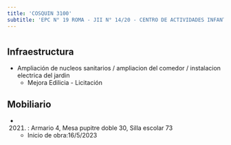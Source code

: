 ```yaml
---
title: 'COSQUIN 3100'
subtitle: 'EPC N° 19 ROMA - JII N° 14/20 - CENTRO DE ACTIVIDADES INFANTILES Y JUVENILES CLUB DE CHICOS MATADEROS'
---
```


#
## Infraestructura

* Ampliación de nucleos sanitarios / ampliacion del comedor / instalacion electrica del jardin 
    + Mejora Edilicia - Licitación 


## Mobiliario

*  (2021) : Armario 4, Mesa pupitre doble 30, Silla escolar 73 



    + Inicio de obra:16/5/2023 




